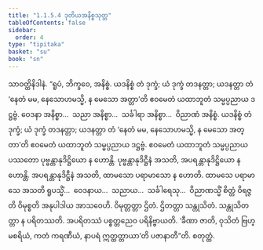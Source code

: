 ```yaml
---
title: "1.1.5.4 ဒုတိယအနိစ္စသုတ္တ"
tableOfContents: false
sidebar:
  order: 4
type: "tipitaka"
basket: "su"
book: "sn"
---
```



<DynamicBreadcrumb />

<Division number="46" book="sn" e="ch" v="18" p="286">

<Paragraph number="201" book="sn">
သာဝတ္ထိနိဒါနံ. “ရူပံ, ဘိက္ခဝေ, အနိစ္စံ. ယဒနိစ္စံ တံ ဒုက္ခံ; ယံ ဒုက္ခံ တဒနတ္တာ; ယဒနတ္တာ တံ ‘နေတံ မမ, နေသောဟမသ္မိ, န မေသော အတ္တာ’တိ ဧဝမေတံ ယထာဘူတံ သမ္မပ္ပညာယ ဒဋ္ဌဗ္ဗံ. ဝေဒနာ အနိစ္စာ…  သညာ အနိစ္စာ…  သင်္ခါရာ အနိစ္စာ…  ဝိညာဏံ အနိစ္စံ. ယဒနိစ္စံ တံ ဒုက္ခံ; ယံ ဒုက္ခံ တဒနတ္တာ; ယဒနတ္တာ တံ ‘နေတံ မမ, နေသောဟမသ္မိ, န မေသော အတ္တာ’တိ ဧဝမေတံ ယထာဘူတံ သမ္မပ္ပညာယ ဒဋ္ဌဗ္ဗံ.
</Paragraph>

<Paragraph number="202" book="sn">
ဧဝမေတံ ယထာဘူတံ သမ္မပ္ပညာယ ပဿတော ပုဗ္ဗန္တာနုဒိဋ္ဌိယော န ဟောန္တိ. ပုဗ္ဗန္တာနုဒိဋ္ဌီနံ အသတိ, အပရန္တာနုဒိဋ္ဌိယော န ဟောန္တိ. အပရန္တာနုဒိဋ္ဌီနံ အသတိ, ထာမသော ပရာမာသော န ဟောတိ. ထာမသေ ပရာမာသေ အသတိ ရူပသ္မိံ…  ဝေဒနာယ…  သညာယ…  သင်္ခါရေသု…  ဝိညာဏသ္မိံ စိတ္တံ ဝိရဇ္ဇတိ ဝိမုစ္စတိ အနုပါဒါယ အာသဝေဟိ. ဝိမုတ္တတ္တာ ဌိတံ. ဌိတတ္တာ သန္တုသိတံ. သန္တုသိတတ္တာ န ပရိတဿတိ. အပရိတဿံ ပစ္စတ္တညေဝ ပရိနိဗ္ဗာယတိ. ‘ခီဏာ ဇာတိ, ဝုသိတံ ဗြဟ္မစရိယံ, ကတံ ကရဏီယံ, နာပရံ ဣတ္ထတ္တာယာ’တိ ပဇာနာတီ”တိ.

</Paragraph>
</Division>

<Paragraph number="203" type="center" book="sn">
စတုတ္ထံ.
</Paragraph>